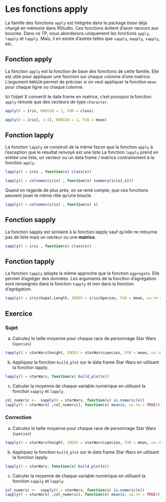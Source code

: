 # Les fonctions apply {#apply}

La famille des fonctions `apply` est intégrée dans le package *base* déjà chargé en mémoire dans RStudio.
Ces fonctions évitent d’avoir recours aux boucles.
Dans ce TP, nous aborderons uniquement les fonctions `apply`, `lapply` et `tapply`. Mais, il en existe d'autres telles que `sapply`, `mapply`, `vapply`, etc.

## Fonction apply

La fonction `apply` est la fonction de base des fonctions de cette famille.
Elle est utile pour appliquer une fonction sur chaque colonne d’une matrice. L'argument `MARGIN` permet de préciser si on veut appliquer la fonction `mean` pour chaque ligne ou chaque colonne.

Ici l'objet X convertit le data frame en matrice, c'est pourquoi la fonction `apply` renvoie que des vecteurs de type `character`. 

```r
apply(X = iris, MARGIN = 2, FUN = class)
```

```r
apply(X = iris[, 1:4], MARGIN = 2, FUN = mean)
```

## Fonction lapply

La fonction `lapply` se construit de la même façon que la fonction `apply` à l’exception que le résultat renvoyé est une liste
La fonction `lapply` prend en entrée une liste, un vecteur ou un data frame / matrice contrairement à la fonction `apply`.

```r
lapply(X = iris , function(x) class(x))
```

```r
lapply(X = colnames(iris) , function(x) summary(iris[,x]))
```

Quand on regarde de plus près, on se rend compte, que ces fonctions peuvent jouer le même rôle qu'une boucle.

```r
lapply(X = colnames(iris) , function(x) x)
```

## Fonction sapply

La fonction sapply est similaire à la fonction lapply sauf qu'elle ne retourne pas de liste mais un vecteur ou une **matrice**.

```r
sapply(X = iris , function(x) class(x))
```

## Fonction tapply

La fonction `tapply` adopte la même approche que la fonction `aggregate`. Elle permet d'agréger des données. Les arguments de la fonction d'agrégation sont renseignés dans la fonction `tapply` et non dans la fonction d'agrégation.

```r
tapply(X = iris$Sepal.Length, INDEX = iris$Species, FUN = mean, na.rm = TRUE)
```

## Exercice

### Sujet

a. Calculez le taille moyenne pour chaque race de personnage Star Wars (`species`)

```r
tapply(X = starWars$height, INDEX = starWars$species, FUN = mean, na.rm = TRUE)
```

b. Appliquez la fonction `build_plot` sur le data frame Star Wars en utilisant la fonction lapply.

```r
lapply(X = starWars, function(x) build_plot(x))
```

c. Calculer la moyenne de chaque variable numérique en utilisant la fonction `sapply` et `lapply`.

```r
col_numeric <-  sapply(X = starWars, function(x) is.numeric(x))
lapply(X = starWars[ ,col_numeric], function(x) mean(x, na.rm = TRUE))
```


### Correction

a. Calculez le taille moyenne pour chaque race de personnage Star Wars (`species`)

```r
tapply(X = starWars$height, INDEX = starWars$species, FUN = mean, na.rm = TRUE)
```

b. Appliquez la fonction `build_plot` sur le data frame Star Wars en utilisant la fonction lapply.

```r
lapply(X = starWars, function(x) build_plot(x))
```

c. Calculer la moyenne de chaque variable numérique en utilisant la fonction `sapply` et `lapply`.

```r
col_numeric <-  sapply(X = starWars, function(x) is.numeric(x))
lapply(X = starWars[ ,col_numeric], function(x) mean(x, na.rm = TRUE))
```
